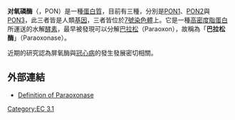 {{Unreferenced |time=2008-04-17T10:48:25+00:00 }}
'''对氧磷酶'''（{{lang-en|Paraoxonase}}，PON）是一種[[蛋白質|蛋白質]]，目前有三種，分別是[[PON1|PON1]]、[[PON2|PON2]]與[[PON3|PON3]]，此三者皆是人類[[基因|基因]]，三者皆位於[[7號染色體_(人類)|7號染色體]]上。它是一種[[高密度脂蛋白|高密度脂蛋白]]所運送的水解[[酵素|酵素]]，最早被發現可以分解[[對氧磷|巴拉松]]（Paraoxon），故稱為「'''巴拉松酶'''」（Paraoxonase）。

近期的研究認為屏氧酶與[[冠心病|冠心病]]的發生發展密切相關。

==外部連結==
*{{en icon}}[http://www.medterms.com/script/main/art.asp?articlekey=22190 Definition of Paraoxonase] {{Wayback|url=http://www.medterms.com/script/main/art.asp?articlekey=22190 |date=20120807015700 }}

[[Category:EC_3.1|Category:EC 3.1]]